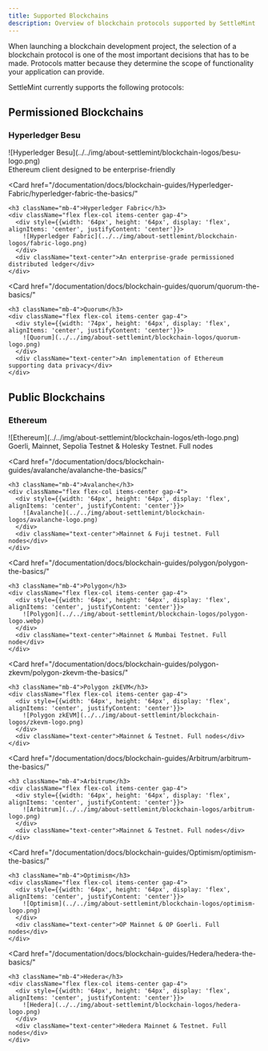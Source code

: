 ```yaml
---
title: Supported Blockchains
description: Overview of blockchain protocols supported by SettleMint
---
```




When launching a blockchain development project, the selection of a blockchain protocol is one of the most important decisions that has to be made. Protocols matter because they determine the scope of functionality your application can provide.

SettleMint currently supports the following protocols:

## Permissioned Blockchains

<Cards>
  <Card
    href="/documentation/docs/blockchain-guides/Hyperledger-Besu/enterprise-ethereum-the-basics/"
  >
    <h3 className="mb-4">Hyperledger Besu</h3>
    <div className="flex flex-col items-center gap-4">
      <div style={{width: '64px', height: '64px', display: 'flex', alignItems: 'center', justifyContent: 'center'}}> 
        ![Hyperledger Besu](../../img/about-settlemint/blockchain-logos/besu-logo.png)
      </div>
      <div className="text-center">Ethereum client designed to be enterprise-friendly</div>
    </div>
  </Card>

  <Card
    href="/documentation/docs/blockchain-guides/Hyperledger-Fabric/hyperledger-fabric-the-basics/"
  >
    <h3 className="mb-4">Hyperledger Fabric</h3>
    <div className="flex flex-col items-center gap-4">
      <div style={{width: '64px', height: '64px', display: 'flex', alignItems: 'center', justifyContent: 'center'}}> 
        ![Hyperledger Fabric](../../img/about-settlemint/blockchain-logos/fabric-logo.png)
      </div>
      <div className="text-center">An enterprise-grade permissioned distributed ledger</div>
    </div>
  </Card>

  <Card
    href="/documentation/docs/blockchain-guides/quorum/quorum-the-basics/"
  >
    <h3 className="mb-4">Quorum</h3>
    <div className="flex flex-col items-center gap-4">
      <div style={{width: '74px', height: '64px', display: 'flex', alignItems: 'center', justifyContent: 'center'}}> 
        ![Quorum](../../img/about-settlemint/blockchain-logos/quorum-logo.png)
      </div>
      <div className="text-center">An implementation of Ethereum supporting data privacy</div>
    </div>
  </Card>
</Cards>

## Public Blockchains

<Cards>
  <Card
    href="/documentation/docs/blockchain-guides/ethereum/ethereum-the-basics/"
  >
    <h3 className="mb-4">Ethereum</h3>
    <div className="flex flex-col items-center gap-8">
      <div style={{width: '48px', height: '48px', display: 'flex', alignItems: 'center', justifyContent: 'center'}}> 
        ![Ethereum](../../img/about-settlemint/blockchain-logos/eth-logo.png)
      </div>
      <div className="text-center">Goerli, Mainnet, Sepolia Testnet & Holesky Testnet. Full nodes</div>
    </div>
  </Card>

  <Card
    href="/documentation/docs/blockchain-guides/avalanche/avalanche-the-basics/"
  >
    <h3 className="mb-4">Avalanche</h3>
    <div className="flex flex-col items-center gap-4">
      <div style={{width: '64px', height: '64px', display: 'flex', alignItems: 'center', justifyContent: 'center'}}> 
        ![Avalanche](../../img/about-settlemint/blockchain-logos/avalanche-logo.png)
      </div>
      <div className="text-center">Mainnet & Fuji testnet. Full nodes</div>
    </div>
  </Card>

  <Card
    href="/documentation/docs/blockchain-guides/polygon/polygon-the-basics/"
  >
    <h3 className="mb-4">Polygon</h3>
    <div className="flex flex-col items-center gap-4">
      <div style={{width: '64px', height: '64px', display: 'flex', alignItems: 'center', justifyContent: 'center'}}> 
        ![Polygon](../../img/about-settlemint/blockchain-logos/polygon-logo.webp)
      </div>
      <div className="text-center">Mainnet & Mumbai Testnet. Full node</div>
    </div>
  </Card>

  <Card
    href="/documentation/docs/blockchain-guides/polygon-zkevm/polygon-zkevm-the-basics/"
  >
    <h3 className="mb-4">Polygon zkEVM</h3>
    <div className="flex flex-col items-center gap-4">
      <div style={{width: '64px', height: '64px', display: 'flex', alignItems: 'center', justifyContent: 'center'}}> 
        ![Polygon zkEVM](../../img/about-settlemint/blockchain-logos/zkevm-logo.png)
      </div>
      <div className="text-center">Mainnet & Testnet. Full nodes</div>
    </div>
  </Card>

  <Card
    href="/documentation/docs/blockchain-guides/Arbitrum/arbitrum-the-basics/"
  >
    <h3 className="mb-4">Arbitrum</h3>
    <div className="flex flex-col items-center gap-4">
      <div style={{width: '64px', height: '64px', display: 'flex', alignItems: 'center', justifyContent: 'center'}}> 
        ![Arbitrum](../../img/about-settlemint/blockchain-logos/arbitrum-logo.png)
      </div>
      <div className="text-center">Mainnet & Testnet. Full nodes</div>
    </div>
  </Card>

  <Card
    href="/documentation/docs/blockchain-guides/Optimism/optimism-the-basics/"
  >
    <h3 className="mb-4">Optimism</h3>
    <div className="flex flex-col items-center gap-4">
      <div style={{width: '64px', height: '64px', display: 'flex', alignItems: 'center', justifyContent: 'center'}}> 
        ![Optimism](../../img/about-settlemint/blockchain-logos/optimism-logo.png)
      </div>
      <div className="text-center">OP Mainnet & OP Goerli. Full nodes</div>
    </div>
  </Card>

  <Card
    href="/documentation/docs/blockchain-guides/Hedera/hedera-the-basics/"
  >
    <h3 className="mb-4">Hedera</h3>
    <div className="flex flex-col items-center gap-4">
      <div style={{width: '64px', height: '64px', display: 'flex', alignItems: 'center', justifyContent: 'center'}}> 
        ![Hedera](../../img/about-settlemint/blockchain-logos/hedera-logo.png)
      </div>
      <div className="text-center">Hedera Mainnet & Testnet. Full nodes</div>
    </div>
  </Card>
</Cards>
